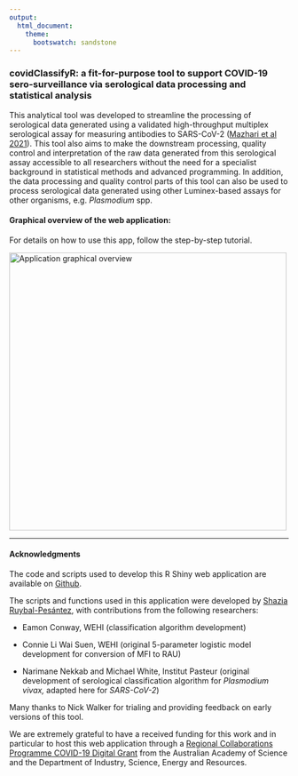 ```yaml
---
output:
  html_document:
    theme: 
      bootswatch: sandstone
---
```


### **covidClassifyR**: a fit-for-purpose tool to support COVID-19 sero-surveillance via serological data processing and statistical analysis

This analytical tool was developed to streamline the processing of serological data generated using a validated high-throughput multiplex serological assay for measuring antibodies to SARS-CoV-2 ([Mazhari et al 2021](https://doi.org/10.3390/mps4040072)). This tool also aims to make the downstream processing, quality control and interpretation of the raw data generated from this serological assay accessible to all researchers without the need for a specialist background in statistical methods and advanced programming. In addition, the data processing and quality control parts of this tool can also be used to process serological data generated using other Luminex-based assays for other organisms, e.g. *Plasmodium* spp.


#### Graphical overview of the web application:
For details on how to use this app, follow the step-by-step tutorial.

![](images/app_design.png "Application graphical overview"){width="500"}

-----------------------------------------------
#### Acknowledgments

The code and scripts used to develop this R Shiny web application are available on [Github](https://github.com/shaziaruybal/covidclassifyr).

The scripts and functions used in this application were developed by [Shazia Ruybal-Pesántez](https://twitter.com/drshaziaruybal), with contributions from the following researchers:

-   Eamon Conway, WEHI (classification algorithm development)

-   Connie Li Wai Suen, WEHI (original 5-parameter logistic model development for conversion of MFI to RAU)

-   Narimane Nekkab and Michael White, Institut Pasteur (original development of serological classification algorithm for *Plasmodium vivax,* adapted here for *SARS-CoV-2*)

Many thanks to Nick Walker for trialing and providing feedback on early versions of this tool.

We are extremely grateful to have a received funding for this work and in particular to host this web application through a [Regional Collaborations Programme COVID-19 Digital Grant](https://www.science.org.au/news-and-events/news-and-media-releases/regional-research-set-get-digital-boost) from the Australian Academy of Science and the Department of Industry, Science, Energy and Resources.